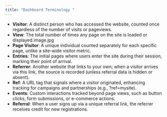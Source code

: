 ```yaml
---
title: "Dashboard Terminology "
---
```


- **Visitor**: A distinct person who has accessed the website, counted once regardless of the number of visits or pageviews.
- **View**: The total number of times any page on the site is loaded or displayed.image.jpg
- **Page Visitor**: A unique individual counted separately for each specific page, unlike a site-wide visitor metric.
- **Entries**: The initial pages where users enter the site during their session, marking their point of arrival.
- **Referrer**: Another website that links to your own; when a visitor arrives via this link, the source is recorded (unless referral data is hidden or absent).
- **Ref**: A URL tag that signals where a visitor originated, enhancing tracking for campaigns and partnerships (e.g., ?ref=mysite).
- **Events**: Custom interactions tracked beyond page views, such as button clicks, form submissions, or e-commerce actions.
- **Referral**: When a user signs up via a unique referral link, the referrer receives credit for new registrations.